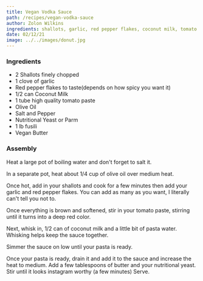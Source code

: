 ```yaml
---
title: Vegan Vodka Sauce
path: /recipes/vegan-vodka-sauce
author: Zolon Wilkins
ingredients: shallots, garlic, red pepper flakes, coconut milk, tomato paste, olive oil, nutritional yeast, pasta, vegan butter
date: 02/12/21
image: ../../images/donut.jpg
---
```


### Ingredients

- 2 Shallots finely chopped
- 1 clove of garlic
- Red pepper flakes to taste(depends on how spicy you want it)
- 1/2 can Coconut Milk
- 1 tube high quality tomato paste
- Olive Oil
- Salt and Pepper
- Nutritional Yeast or Parm
- 1 lb fusili
- Vegan Butter

### Assembly

Heat a large pot of boiling water and don't forget to salt it.

In a separate pot, heat about 1/4 cup of olive oil over medium heat.

Once hot, add in your shallots and cook for a few minutes then add your garlic and red pepper flakes. You can add as many as you want, I literally can't tell you not to.

Once everything is brown and softened, stir in your tomato paste, stirring until it turns into a deep red color.

Next, whisk in, 1/2 can of coconut milk and a little bit of pasta water. Whisking helps keep the sauce together.

Simmer the sauce on low until your pasta is ready.

Once your pasta is ready, drain it and add it to the sauce and increase the heat to medium. Add a few tablespoons of butter and your nutritional yeast. Stir until it looks instagram worthy (a few minutes)
Serve.
